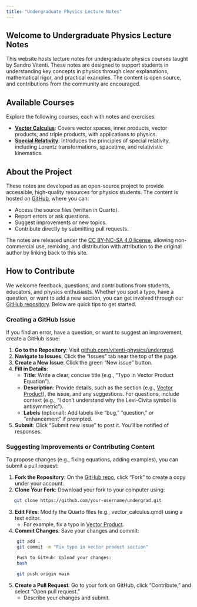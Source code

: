 ```yaml
---
title: "Undergraduate Physics Lecture Notes"
---
```


## Welcome to Undergraduate Physics Lecture Notes

This website hosts lecture notes for undergraduate physics courses taught by Sandro Vitenti. These notes are designed to support students in understanding key concepts in physics through clear explanations, mathematical rigor, and practical examples. The content is open source, and contributions from the community are encouraged.

## Available Courses

Explore the following courses, each with notes and exercises:

- **[Vector Calculus](vector-calculus.html)**: Covers vector spaces, inner products, vector products, and triple products, with applications to physics. 
- **[Special Relativity](special-relativity.html)**: Introduces the principles of special relativity, including Lorentz transformations, spacetime, and relativistic kinematics.

## About the Project

These notes are developed as an open-source project to provide accessible, high-quality resources for physics students. The content is hosted on [GitHub](https://github.com/vitenti-physics/undergrad), where you can:

- Access the source files (written in Quarto).
- Report errors or ask questions.
- Suggest improvements or new topics.
- Contribute directly by submitting pull requests.

The notes are released under the [CC BY-NC-SA 4.0 license](https://creativecommons.org/licenses/by-nc-sa/4.0/), allowing non-commercial use, remixing, and distribution with attribution to the original author by linking back to this site.

## How to Contribute {#contribute}

We welcome feedback, questions, and contributions from students, educators, and physics enthusiasts. Whether you spot a typo, have a question, or want to add a new section, you can get involved through our [GitHub repository](https://github.com/vitenti-physics/undergrad). Below are quick tips to get started.

### Creating a GitHub Issue

If you find an error, have a question, or want to suggest an improvement, create a GitHub issue:

1. **Go to the Repository**: Visit [github.com/vitenti-physics/undergrad](https://github.com/vitenti-physics/undergrad).
2. **Navigate to Issues**: Click the "Issues" tab near the top of the page.
3. **Create a New Issue**: Click the green "New issue" button.
4. **Fill in Details**:
   - **Title**: Write a clear, concise title (e.g., "Typo in Vector Product Equation").
   - **Description**: Provide details, such as the section (e.g., [Vector Product](courses/vector-calculus/vector-spaces.html#sec-eprod)), the issue, and any suggestions. For questions, include context (e.g., "I don’t understand why the Levi-Civita symbol is antisymmetric").
   - **Labels** (optional): Add labels like "bug," "question," or "enhancement" if prompted.
5. **Submit**: Click "Submit new issue" to post it. You’ll be notified of responses.

### Suggesting Improvements or Contributing Content

To propose changes (e.g., fixing equations, adding examples), you can submit a pull request:

1. **Fork the Repository**: On the [GitHub repo](https://github.com/vitenti-physics/undergrad), click "Fork" to create a copy under your account.
2. **Clone Your Fork**: Download your fork to your computer using:

```bash
   git clone https://github.com/your-username/undergrad.git
```

3. **Edit Files**: Modify the Quarto files (e.g., vector_calculus.qmd) using a text editor. 
   - For example, fix a typo in [Vector Product](courses/vector-calculus/vector-spaces.html#sec-eprod).
4. **Commit Changes**: Save your changes and commit:

```bash
    git add .
    git commit -m "Fix typo in vector product section"

    Push to GitHub: Upload your changes:
    bash

    git push origin main
``` 

5. **Create a Pull Request**: Go to your fork on GitHub, click "Contribute," and select "Open pull request." 
   - Describe your changes and submit.
